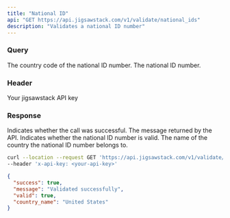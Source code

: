 ```yaml
---
title: "National ID"
api: "GET https://api.jigsawstack.com/v1/validate/national_ids"
description: "Validates a national ID number"
---
```


### Query

<ParamField query="country_code" type="string" required>
  The country code of the national ID number.
</ParamField>

<ParamField query="id_number" type="string" required>
  The national ID number.
</ParamField>

### Header

<ParamField header="x-api-key" type="string" required>
  Your jigsawstack API key
</ParamField>

### Response

<ResponseField name="success" type="boolean">
  Indicates whether the call was successful.
</ResponseField>

<ResponseField name="message" type="string">
  The message returned by the API.
</ResponseField>

<ResponseField name="valid" type="boolean">
  Indicates whether the national ID number is valid.
</ResponseField>

<ResponseField name="country_name" type="string">
  The name of the country the national ID number belongs to.
</ResponseField>

<RequestExample>

```bash Example Request
curl --location --request GET 'https://api.jigsawstack.com/v1/validate/national_ids' \
--header 'x-api-key: <your-api-key>'
```

</RequestExample>

<ResponseExample>

```json Response
{
  "success": true,
  "message": "Validated successfully",
  "valid": true,
  "country_name": "United States"
}
```

</ResponseExample>
